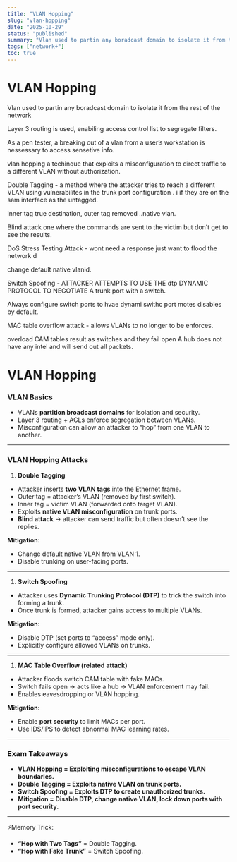 ```yaml
---
title: "VLAN Hopping"
slug: "vlan-hopping"
date: "2025-10-29"
status: "published"
summary: "Vlan used to partin any boradcast domain to isolate it from the rest of the network"
tags: ["network+"]
toc: true
---
```


# VLAN Hopping

Vlan used to partin any boradcast domain to isolate it from the rest of the network 

Layer 3 routing is used, enabiling access control list to segregate filters. 

As a pen tester, a breaking out of a vlan from a user’s workstation is nessessary to access sensetive info. 

vlan hopping a techinque that exploits a misconfiguration to direct traffic to a different VLAN without authorization. 

Double Tagging - a method where the attacker tries to reach a different VLAN using vulnerabilites in the trunk port configuration . i if they are on the sam interface as the untagged. 

inner tag true destination, outer tag removed ..native vlan. 

Blind attack one where the commands are sent to the victim but don’t get to see the results. 

DoS Stress Testing Attack - wont need a response just want to flood the network d

change default native vlanid. 

Switch Spoofing - ATTACKER ATTEMPTS TO USE THE dtp DYNAMIC PROTOCOL TO NEGOTIATE A trunk port with a switch. 

Always configure switch ports to hvae dynami swithc port motes disables by default. 

MAC table overflow attack - allows VLANs to no longer to be enforces. 

overload CAM tables result as switches and they fail open A hub does not have any intel and will send out all packets. 

# VLAN Hopping

### VLAN Basics

- VLANs **partition broadcast domains** for isolation and security.
- Layer 3 routing + ACLs enforce segregation between VLANs.
- Misconfiguration can allow an attacker to “hop” from one VLAN to another.

---

### VLAN Hopping Attacks

1. **Double Tagging**
- Attacker inserts **two VLAN tags** into the Ethernet frame.
- Outer tag = attacker’s VLAN (removed by first switch).
- Inner tag = victim VLAN (forwarded onto target VLAN).
- Exploits **native VLAN misconfiguration** on trunk ports.
- **Blind attack** → attacker can send traffic but often doesn’t see the replies.

**Mitigation:**

- Change default native VLAN from VLAN 1.
- Disable trunking on user-facing ports.

---

1. **Switch Spoofing**
- Attacker uses **Dynamic Trunking Protocol (DTP)** to trick the switch into forming a trunk.
- Once trunk is formed, attacker gains access to multiple VLANs.

**Mitigation:**

- Disable DTP (set ports to “access” mode only).
- Explicitly configure allowed VLANs on trunks.

---

1. **MAC Table Overflow (related attack)**
- Attacker floods switch CAM table with fake MACs.
- Switch fails open → acts like a hub → VLAN enforcement may fail.
- Enables eavesdropping or VLAN hopping.

**Mitigation:**

- Enable **port security** to limit MACs per port.
- Use IDS/IPS to detect abnormal MAC learning rates.

---

### Exam Takeaways

- **VLAN Hopping = Exploiting misconfigurations to escape VLAN boundaries.**
- **Double Tagging = Exploits native VLAN on trunk ports.**
- **Switch Spoofing = Exploits DTP to create unauthorized trunks.**
- **Mitigation = Disable DTP, change native VLAN, lock down ports with port security.**

---

⚡Memory Trick:

- **“Hop with Two Tags”** = Double Tagging.
- **“Hop with Fake Trunk”** = Switch Spoofing.